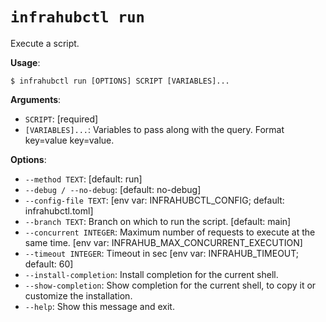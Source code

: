 # `infrahubctl run`

Execute a script.

**Usage**:

```console
$ infrahubctl run [OPTIONS] SCRIPT [VARIABLES]...
```

**Arguments**:

* `SCRIPT`: [required]
* `[VARIABLES]...`: Variables to pass along with the query. Format key=value key=value.

**Options**:

* `--method TEXT`: [default: run]
* `--debug / --no-debug`: [default: no-debug]
* `--config-file TEXT`: [env var: INFRAHUBCTL_CONFIG; default: infrahubctl.toml]
* `--branch TEXT`: Branch on which to run the script.  [default: main]
* `--concurrent INTEGER`: Maximum number of requests to execute at the same time.  [env var: INFRAHUB_MAX_CONCURRENT_EXECUTION]
* `--timeout INTEGER`: Timeout in sec  [env var: INFRAHUB_TIMEOUT; default: 60]
* `--install-completion`: Install completion for the current shell.
* `--show-completion`: Show completion for the current shell, to copy it or customize the installation.
* `--help`: Show this message and exit.
